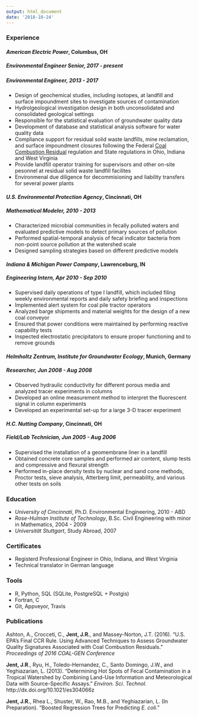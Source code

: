 ```yaml
---
output: html_document
date: '2018-10-24'
---
```


### Experience



#### *American Electric Power*, Columbus, OH

##### Environmental Engineer Senior, 2017 - present

##### Environmental Engineer, 2013 - 2017
* Design of geochemical studies, including isotopes, at landfill and surface impoundment sites to investigate sources of contamination  
* Hydrolgeological investigation design in both unconsolidated and consolidated geological settings  
* Responsible for the statistical evaluation of groundwater quality data  
* Development of database and statistical analysis software for water quality data  
* Compliance support for residual solid waste landfills, mine reclamation, and surface impoundment closures following the Federal [Coal Combustion Residual](https://www.epa.gov/coalash) regulation and State regulations in Ohio, Indiana and West Virginia  
* Provide landfill operator training for supervisors and other on-site pesonnel at residual solid waste landfill facilites  
* Environmenal due diligence for decommisioning and liability transfers for several power plants  
 

#### *U.S. Environmental Protection Agency*, Cincinnati, OH 
##### Mathematical Modeler, 2010 - 2013  

* Characterized microbial communities in fecally polluted waters and evaluated predictive models to detect primary sources of pollution  
* Performed spatial-temporal analysis of fecal indicator bacteria from non-point source pollution at the watershed scale  
* Designed sampling strategies based on different predictive models  

#### *Indiana & Michigan Power Company*, Lawrenceburg, IN
##### Engineering Intern, Apr 2010 - Sep 2010

* Supervised daily operations of type I landfill, which included filing weekly environmental reports and daily safety briefing and inspections  
* Implemented alert system for coal pile tractor operators  
* Analyzed barge shipments and material weights for the design of a new coal conveyor  
* Ensured that power conditions were maintained by performing reactive capability tests  
* Inspected electrostatic precipitators to ensure proper functioning and to remove grounds  

#### *Helmholtz Zentrum, Institute for Groundwater Ecology*, Munich, Germany
##### Researcher, Jun 2008 - Aug 2008

* Observed hydraulic conductivity for different porous media and analyzed tracer experiments in columns  
* Developed an online measurement method to interpret the fluorescent signal in column experiments  
* Developed an experimental set-up for a large 3-D tracer experiment  

#### *H.C. Nutting Company*, Cincinnati, OH
##### Field/Lab Technician, Jun 2005 - Aug 2006

* Supervised the installation of a geomembrane liner in a landfill  
* Obtained concrete core samples and performed air content, slump tests and compressive and flexural strength  
* Performed in-place density tests by nuclear and sand cone methods, Proctor tests, sieve analysis, Atterberg limit, permeability, and various other tests on soils  

### Education

* *University of Cincinnati*,  Ph.D. Environmental Engineering, 2010 - ABD  
* *Rose-Hulman Institute of Technology*, B.Sc. Civil Engineering with minor in Mathematics, 2004 - 2009  
* *Universit&auml;t Stuttgart*, Study Abroad, 2007  

### Certificates
* Registerd Professional Engineer in Ohio, Indiana, and West Virginia  
* Technical translator in German language

### Tools

* R, Python, SQL (SQLite, PostgreSQL + Postgis)
* Fortran, C
* Git, Appveyor, Travis

### Publications

Ashton, A., Crocceti, C., **Jent, J.R.**, and Massey-Norton, J.T.  (2016). "U.S. EPA's Final CCR Rule. Using Advanced Techniques to Assess Groundwater Quality Signatures Associated with Coal Combustion Residuals." *Proceedings of 2016 COAL-GEN Conference*

**Jent, J.R**., Ryu, H.,  Toledo-Hernandez, C., Santo Domingo, J.W., and Yeghiazarian, L. (2013). "Determining Hot Spots of Fecal Contamination in a Tropical Watershed by Combining Land-Use Information and Meteorological Data with Source-Specific Assays." *Environ. Sci. Technol.* http://dx.doi.org/10.1021/es304066z

**Jent, J.R.**, Rhea L., Shuster, W., Rao, M.B., and Yeghiazarian, L. (In Preparation). "Boosted Regression Trees for Predicting *E. coli*."
